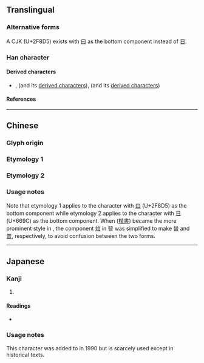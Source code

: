 {{also|替|普|晋|𤾕}}
{{character info}}
{{character info|0x2F8D5}}
==Translingual==

===Alternative forms===
A CJK {{w|Unicode compatibility characters|compatibility ideograph}} (U+2F8D5) exists with [[曰]] as the bottom component instead of [[日]].

===Han character===
{{Han char|rn=72|rad=日|as=10|sn=14|four=|canj=XYTA,YTA|ids=⿱竝日,⿱竝曰}}

====Derived characters====
* {{l|mul|[[𧭘]]/[[譜]]}}, {{l|mul|普}} (and its [[普#Derived_characters|derived characters]]), {{l|mul|替}} (and its [[替#Derived_characters|derived characters]])

====References====
{{Han ref|kx=0498.360|dkj=14082|hdz=21530.180|uh=669C|ud=26268}}
{{Han ref|uh=2F8D5}}

----

==Chinese==

===Glyph origin===
{{Han etym}}

===Etymology 1===
{{zh-see|替|a}} <!--《廣韻·去聲·霽·替》替：『廢也，代也，滅也。《說文》本作暜廢一偏下也。他計切，二十。』-->

===Etymology 2===
{{zh-see|普|a}} <!--《康熙字典》普：『《唐韻》滂古切，音浦。《說文》作暜，日無色也。《註》日無光則遠近皆同，故从竝。』-->

===Usage notes===
Note that etymology 1 applies to the character with [[曰]] (U+2F8D5) as the bottom component while etymology 2 applies to the character with [[日]] (U+669C) as the bottom component. When {{w|regular script}} ([[楷書]]) became the more prominent style in {{w|Chinese script styles|Chinese calligraphy}}, the component [[竝]] in 暜 was simplified to make [[替]] and [[普]], respectively, to avoid confusion between the two forms.

----

==Japanese==

===Kanji===
{{ja-kanji|grade=|rs=日10}}

# {{alt form|ja|[[普]]}} {{gloss|[[general#Adjective|general]], [[universal]], [[widespread]]}}

====Readings====
* {{ja-readings|on=[[ふ]] (fu)|kun=[[あまねし]] (amaneshi)}}

===Usage notes===
This character was added to {{w|JIS X 0208}} in 1990 but is scarcely used except in historical texts.